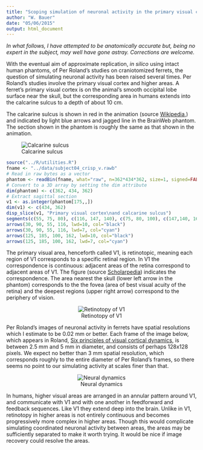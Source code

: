 ```yaml
---
title: "Scoping simulation of neuronal activity in the primary visual cortex"
author: "W. Bauer"
date: "05/06/2015"
output: html_document
---
```


*In what follows, I have attempted to be anatomically accurate but, being no expert in the subject, may well have gone astray. Corrections are welcome.* 

With the eventual aim of approximate replication, *in silico* using intact human phantoms, of Per Roland's studies on craniotomized ferrets, the question of simulating neuronal activity has been raised several times. Per Roland's studies involve the primary visual cortex and higher areas. A ferret's primary visual cortex is on the animal's smooth occipital lobe surface near the skull, but the corresponding area in humans extends into the calcarine sulcus to a depth of about 10 cm.

The calcarine sulcus is shown in red in the animation (source [Wikipedia](http://en.wikipedia.org/wiki/Calcarine_sulcus),) and indicated by light blue arrows and jagged line in the BrainWeb phantom. The section shown in the phantom is roughly the same as that shown in the animation.

![Calcarine sulcus][csulc]

```r
source("../R/utilities.R")
fname <- "../data/subject04_crisp_v.rawb"
# Read in raw bytes as a vector
phantom <- readBin(fname, what="raw", n=362*434*362, size=1, signed=FALSE, endian="big")
# Convert to a 3D array by setting the dim attribute
dim(phantom) <- c(362, 434, 362)
# Extract sagittal section
v1 <- as.integer(phantom[175,,])
dim(v1) <- c(434, 362)
disp_slice(v1, "Primary visual cortex\nand calcarine sulcus")
segments(c(55, 75, 80), c(116, 147, 140), c(75, 80, 100), c(147,140, 162), lty=1, lwd=3, col="cyan")
arrows(30, 90, 55, 116, lwd=10, col="black")
arrows(30, 90, 55, 116, lwd=7, col="cyan")
arrows(125, 185, 100, 162, lwd=10, col="black")
arrows(125, 185, 100, 162, lwd=7, col="cyan")
```

The primary visual area, henceforth called V1, is retinotopic, meaning each region of V1 corresponds to a specific retinal region. In V1 the correspondence is continuous: adjacent areas of the retina correspond to adjacent areas of V1. The figure (source [Scholarpedia](http://www.scholarpedia.org/article/Visual_map)) indicates the correspondence. The area nearest the skull (lower left arrow in the phantom) corresponds to the the fovea (area of best visual acuity of the retina) and the deepest regions (upper right arrow) correspond to the periphery of vision.

<center>![Retinotopy of V1][retinotopy]</center>

Per Roland's images of neuronal activity in ferrets have spatial resolutions which I estimate to be 0.02 mm or better. Each frame of the image below, which appears in Roland, [Six principles of visual cortical dynamics](http://journal.frontiersin.org/article/10.3389/fnsys.2010.00028/abstract), is between 2.5 mm and 5 mm in diameter, and consists of perhaps 128x128 pixels. We expect no better than 3 mm spatial resolution, which corresponds roughly to the entire diameter of Per Roland's frames, so there seems no point to our simulating activity at scales finer than that.

<center>![Neural dynamics][dynamics]</center>

In humans, higher visual areas are arranged in an annular pattern around V1, and communicate with V1 and with one another in feedforward and feedback sequences. Like V1 they extend deep into the brain. Unlike in V1, retinotopy in higher areas is not entirely continuous and becomes progressively more complex in higher areas. Though this would complicate simulating coordinated neuronal activity between areas, the areas may be sufficiently separated to make it worth trying. It would be nice if image recovery could resolve the areas.  



[csulc]:http://upload.wikimedia.org/wikipedia/commons/thumb/d/d0/Calcarine_sulcus_animation_small.gif/120px-Calcarine_sulcus_animation_small.gif "Calcarine sulcus"

[retinotopy]:http://www.scholarpedia.org/w/images/thumb/0/0d/Visual_map_Swindale_Human_visual_fields_Horton_2006.jpg/500px-Visual_map_Swindale_Human_visual_fields_Horton_2006.jpg "V1 Retinotopy"

[dynamics]:../images/ferret17.png
